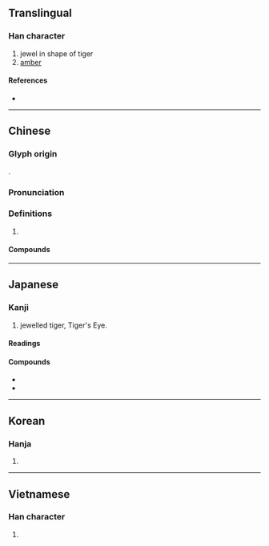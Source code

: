 {{character info/new}}
==Translingual==

===Han character===
{{Han char|rn=96|rad=玉|as=08|sn=12|four=11117|canj=MGYPN,MGYPU|ids=⿰𤣩虎}}

# jewel in shape of tiger
# [[amber]]

====References====
* {{Han ref|kx=0734.220|dkj=21061|dj=1146.230|hdz=21121.080|uh=7425|ud=29733|bh=B55B|bd=46427}}

----

==Chinese==
{{zh-forms}}

===Glyph origin===
{{Han etym}}
{{Han compound|玉|虎|ls=psc|c1=s|c2=p|t1=jade}}.

===Pronunciation===
{{zh-pron
|m=hǔ
|c=fu2
|mn=hó͘
|mc=y
|oc=y
|cat=
}}

===Definitions===
{{zh-hanzi}}

# {{zh-only|琥珀|amber}}

====Compounds====
{{zh-der|琥珀|琥珀色|琥珀酸}}

----

==Japanese==

===Kanji===
{{ja-kanji|grade=n|rs=玉08}}

# jewelled tiger, Tiger's Eye.

====Readings====
{{ja-readings
|goon=く
|kanon=こ
}}

====Compounds====
* {{ja-r|琥珀|こはく}}
* {{ja-r|琥珀色|こはくいろ}}

----

==Korean==

===Hanja===
{{ko-hanja|hangeul=호|eumhun=|rv=ho|mr=ho|y=ho}}

# {{rfdef|ko|sort=玉08}}

----

==Vietnamese==

===Han character===
{{vi-hantu|[[hổ]]|rs=玉08}}

# {{rfdef|vi|sort=玉08}}